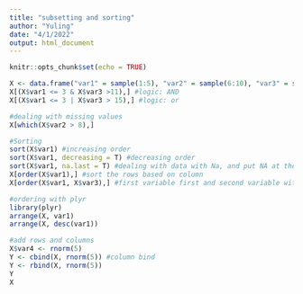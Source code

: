 ```yaml
---
title: "subsetting and sorting"
author: "Yuling"
date: "4/1/2022"
output: html_document
---
```


```r
knitr::opts_chunk$set(echo = TRUE)
```

```r
X <- data.frame("var1" = sample(1:5), "var2" = sample(6:10), "var3" = sample(11:15))
X[(X$var1 <= 3 & X$var3 >11),] #logic: AND
X[(X$var1 <= 3 | X$var3 > 15),] #logic: or

#dealing with missing values
X[which(X$var2 > 8),]

#Sorting
sort(X$var1) #increasing order
sort(X$var1, decreasing = T) #decreasing order
sort(X$var1, na.last = T) #dealing with data with Na, and put NA at the end
X[order(X$var1),] #sort the rows based on column
X[order(X$var1, X$var3),] #first variable first and second variable within the sort

#ordering with plyr
library(plyr)
arrange(X, var1)
arrange(X, desc(var1))

#add rows and columns
X$var4 <- rnorm(5)
Y <- cbind(X, rnorm(5)) #column bind
Y <- rbind(X, rnorm(5))
Y
X
```


